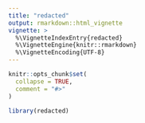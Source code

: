 ```yaml
---
title: "redacted"
output: rmarkdown::html_vignette
vignette: >
  %\VignetteIndexEntry{redacted}
  %\VignetteEngine{knitr::rmarkdown}
  %\VignetteEncoding{UTF-8}
---
```


```r
knitr::opts_chunk$set(
  collapse = TRUE,
  comment = "#>"
)
```

```r
library(redacted)
```


